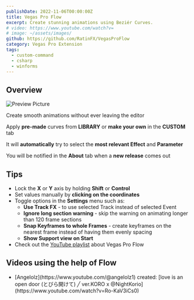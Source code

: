```yaml
---
publishDate: 2022-11-06T00:00:00Z
title: Vegas Pro Flow
excerpt: Create stunning animations using Beziér Curves.
# video: https://www.youtube.com/watch?v=
# image: ~/assets/images/
github: https://github.com/RatinFX/VegasProFlow
category: Vegas Pro Extension
tags:
  - custom-command
  - csharp
  - winforms
---
```


## Overview

![Preview Picture](/preview/vegas-pro-flow.png)

Create smooth animations without ever leaving the editor

Apply **pre-made** curves from **LIBRARY** or **make your own** in the **CUSTOM** tab

It will **automatically** try to select the **most relevant Effect** and **Parameter**

You will be notified in the **About** tab when a **new release** comes out

## Tips

- Lock the **X** or **Y** axis by holding **Shift** or **Control**
- Set values manually by **clicking on the coordinates**
- Toggle options in the **Settings** menu such as:
  - **Use Track FX** - to use selected Track instead of selected Event
  - **Ignore long section warning** - skip the warning on animating longer than 120 frame sections
  - **Snap Keyframes to whole Frames** - create keyframes on the nearest frame instead of having them evenly spacing
  - **Show Support view on Start**
- Check out the [YouTube playlist](https://www.youtube.com/playlist?list=PL9FpRwzrQ-HQ-SYhEQlY1euIJl_zx7ZVl) about Vegas Pro Flow

## Videos using the help of Flow

<ul class="not-prose text-justify highlight-link-a">
  <li>
    [Angelolz](https://www.youtube.com/@angelolz1) created: [love is an open door (とびら開けて) ╱ ver.KORO x
    @NightKorio](https://www.youtube.com/watch?v=Ro-KaV3iCs0)
  </li>
</ul>

